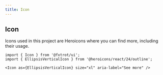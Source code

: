 ```yaml
---
title: Icon
---
```


## Icon

Icons used in this project are <TextLink external="icon" href="https://heroicons.com/">Heroicons</TextLink> where you can find more, including their usage.


```tsx
import { Icon } from '@fxtrot/ui';
import { EllipsisVerticalIcon } from '@heroicons/react/24/outline';
```

```tsx preview
<Icon as={EllipsisVerticalIcon} size="xl" aria-label="See more" />
```
